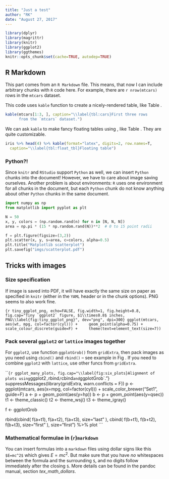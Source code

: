 ```yaml
---
title: "Just a test"
author: "RK"
date: "August 27, 2017"
---
```


```r
library(dplyr)
library(magrittr)
library(knitr)
library(ggplot2)
library(ggthemes)
knitr::opts_chunk$set(cache=TRUE, autodep=TRUE)
```

## R Markdown

This part comes from an `R Markdown` file. This means, that now I can
include arbitrary chunks with `R` code here. For example, there are
`r nrow(mtcars)` rows in the `mtcars` dataset.

This code uses `kable` function to create a nicely-rendered table, like
Table \ref{tbl:cars}.

```r
kable(mtcars[1:3, ], caption="\\label{tbl:cars}First three rows
      from the `mtcars` dataset.")
```

We can ask `kable` to make fancy floating tables using \LaTeX{}, like Table
\ref{tbl:float_tbl}. They are quite customizable.

```r
iris %>% head(4) %>% kable(format="latex", digits=2, row.names=T,
  caption="\\label{tbl:float_tbl}Floating table")
```

### Python?!

\begin{wrapfigure}[6]{r}{40mm}
  \hfill\includegraphics[width=35mm]
    {imgs/scatterplot.pdf}
\end{wrapfigure}

Since `knitr` and `RStudio` support `Python` as well, we can insert `Python`
chunks into the document! However, we have to care about image saving ourselves.
Another problem is about environments: `R` uses one environment for all chunks
in the document, but each `Python` chunk do not know anything about other
`Python` chunks in the same document.

```python
import numpy as np
from matplotlib import pyplot as plt

N = 50
x, y, colors = (np.random.rand(n) for n in [N, N, N])
area = np.pi * (15 * np.random.rand(N))**2  # 0 to 15 point radii

f = plt.figure(figsize=(3,2))
plt.scatter(x, y, s=area, c=colors, alpha=0.5)
plt.title("Matplotlib scatterplot")
plt.savefig("imgs/scatterplot.pdf")
```

## Tricks with images

### Size specification

If image is saved into PDF, it will have exactly the same size on
paper as specified in `knitr` (either in the `YAML` header or in the chunk
options). PNG seems to also work fine.

```{r tiny_ggplot_png, echo=FALSE, fig.width=1, fig.height=0.8, fig.cap="Tiny `ggplot2` figure, $1\\times0.8$ inches, PNG\\label{fig:tiny_ggplot_png}", dev="png", dpi=300}
ggplot(mtcars, aes(wt, mpg, col=factor(cyl))) +
    geom_point(alpha=0.75) +
    scale_colour_discrete(guide=F) +
    theme(text=element_text(size=7))
```

### Pack several `ggplot2` or `lattice` images together

For `ggplot2`, use function `ggplotGrob()` from `gridExtra`, then pack images as you need using `cbind()` and `rbind()` – see example in Fig \ref{fig:six_plots}. If you need to combine `ggplot2` with `lattice`, use other funcs from `gridExtra`.

```{r ggplot_many_plots, fig.cap="\\label{fig:six_plots}Alignment of plots using `ggplot2`, `rbind`/`cbind` and `ggplotGrob`."}
suppressMessages(library(gridExtra, warn.conflicts = F))
p <- ggplot(mtcars, aes(x=mpg, col=factor(cyl))) +
    scale_color_brewer("Set1", guide=F)
a <- p + geom_point(aes(y=hp))
b <- p + geom_point(aes(y=qsec))
t1 <- theme_classic()
t2 <- theme_wsj()
t3 <- theme_igray()

f <- ggplotGrob

rbind(cbind( f(a+t1), f(a+t2), f(a+t3), size="last" ),
      cbind( f(b+t1), f(b+t2), f(b+t3), size="first" ), size="first") %>% plot
```

### Mathematical formulae in (`r`)`markdown`

You can insert formulas into a `markdown` files using dollar signs like this
`$E=mc^2$` which gives $E=mc^2$. But make sure that you have *no* whitespaces
between the formula and the surrounding `$`, and no digits follow
immediately after the closing `$`. More details can be found in the
pandoc manual, section *tex_math_dollars*.

\input{../content/04_pure_latex}

